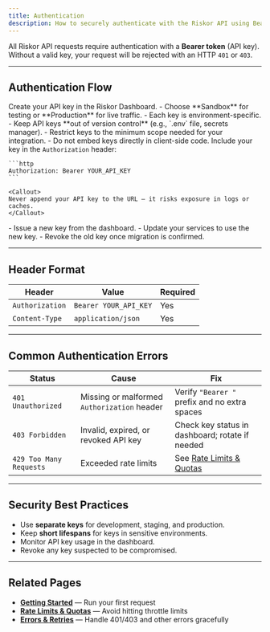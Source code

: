 ```yaml
---
title: Authentication
description: How to securely authenticate with the Riskor API using Bearer tokens, rotate keys, and avoid common authentication issues.
---
```



All Riskor API requests require authentication with a **Bearer token** (API key).  
Without a valid key, your request will be rejected with an HTTP `401` or `403`.

---

## Authentication Flow

<Steps>
  <Step title="Generate an API Key">
    Create your API key in the Riskor Dashboard.
    - Choose **Sandbox** for testing or **Production** for live traffic.
    - Each key is environment-specific.
  </Step>

  <Step title="Store Keys Securely">
    - Keep API keys **out of version control** (e.g., `.env` file, secrets manager).
    - Restrict keys to the minimum scope needed for your integration.
    - Do not embed keys directly in client-side code.
  </Step>

  <Step title="Send Key in Request Header">
    Include your key in the <code>Authorization</code> header:

    ```http
    Authorization: Bearer YOUR_API_KEY
    ```

    <Callout>
    Never append your API key to the URL — it risks exposure in logs or caches.
    </Callout>
  </Step>

  <Step title="Rotate Keys Regularly">
    - Issue a new key from the dashboard.
    - Update your services to use the new key.
    - Revoke the old key once migration is confirmed.
  </Step>
</Steps>

---

## Header Format

| Header          | Value                            | Required |
|-----------------|----------------------------------|----------|
| `Authorization` | `Bearer YOUR_API_KEY`            | Yes      |
| `Content-Type`  | `application/json`               | Yes      |

---

## Common Authentication Errors

| Status | Cause | Fix |
|--------|-------|-----|
| `401 Unauthorized` | Missing or malformed `Authorization` header | Verify `"Bearer "` prefix and no extra spaces |
| `403 Forbidden` | Invalid, expired, or revoked API key | Check key status in dashboard; rotate if needed |
| `429 Too Many Requests` | Exceeded rate limits | See [Rate Limits & Quotas](/rate-limits-and-quotas) |

---

## Security Best Practices

- Use **separate keys** for development, staging, and production.
- Keep **short lifespans** for keys in sensitive environments.
- Monitor API key usage in the dashboard.
- Revoke any key suspected to be compromised.

---

## Related Pages

- **[Getting Started](/getting-started)** — Run your first request  
- **[Rate Limits & Quotas](/rate-limits-and-quotas)** — Avoid hitting throttle limits  
- **[Errors & Retries](/errors-and-retries)** — Handle 401/403 and other errors gracefully
